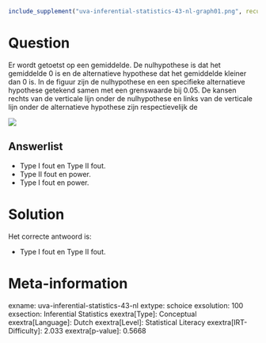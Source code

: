 ```r
include_supplement("uva-inferential-statistics-43-nl-graph01.png", recursive = TRUE)
```

Question
========

Er wordt getoetst op een gemiddelde. De nulhypothese is dat het
gemiddelde 0 is en de alternatieve hypothese dat het gemiddelde kleiner
dan 0 is. In de figuur zijn de nulhypothese en een specifieke
alternatieve hypothese getekend samen met een grenswaarde bij 0.05. De
kansen rechts van de verticale lijn onder de nulhypothese en links van
de verticale lijn onder de alternatieve hypothese zijn respectievelijk
de

![](uva-inferential-statistics-43-nl-graph01.png)

Answerlist
----------

* Type I fout en Type II fout.
* Type II fout en power.
* Type I fout en power.

Solution
========

Het correcte antwoord is: 

* Type I fout en Type II fout.

Meta-information
================
exname: uva-inferential-statistics-43-nl
extype: schoice
exsolution: 100
exsection: Inferential Statistics
exextra[Type]: Conceptual
exextra[Language]: Dutch
exextra[Level]: Statistical Literacy
exextra[IRT-Difficulty]: 2.033
exextra[p-value]: 0.5668
